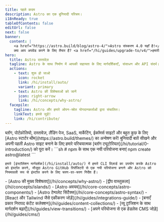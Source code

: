 ```yaml
---
title: पहले कदम
description: Astro का एक बुनियादी परिचय।
i18nReady: true
tableOfContents: false
editUrl: false
next: false
banner:
  content: |
    <a href="https://astro.build/blog/astro-4/">Astro संस्करण 4.0 यहाँ है!</a>
    क्या आप अपग्रेड करने के लिए तैयार हैं? <a href="/hi/guides/upgrade-to/v4/">हमारी अपग्रेड मार्गदर्शिका पढ़ें</a>.
hero:
  title: Astro दस्तावेज़
  tagline: Astro के साथ निर्माण में आपकी सहायता के लिए मार्गदर्शिकाएँ, संसाधन और API संदर्भ।
  actions:
    - text: शुरू हो जाओ
      icon: rocket
      link: /hi/install/auto/
      variant: primary
    - text: Astro की विशेषताओं को जानें
      icon: right-arrow
      link: /hi/concepts/why-astro/
  facepile:
    tagline: Astro और हमारे ओपन-स्रोत योगदानकर्ताओं द्वारा संचालित।
    linkText: हमसे जुड़ें!
    link: /hi/contribute/
---
```



<CardGrid>
  <Card title="आप Astro के साथ क्या बनाएंगे?" icon="laptop">
    ब्लॉग, पोर्टफ़ोलियो, दस्तावेज़, लैंडिंग पेज, SaaS, मार्केटिंग, ईकॉमर्स साइटों और बहुत कुछ के लिए [Astro स्टार्टर थीम](https://astro.build/themes/) का अन्वेषण करें!
  </Card>

  <Card title="एक निर्देशित भ्रमण करें" icon="star">
    बुनियादी बातें सीखने और अपनी पहली Astro साइट बनाने के लिए हमारे परिचयात्मक [ब्लॉग ट्यूटोरियल](/hi/tutorial/0-introduction/) को पूरा करें।
  </Card>

  <SplitCard title="एक नयी परियोजना शुरू करें" icon="rocket">
    ```sh
    # npm के साथ एक नयी परियोजना बनाएं
    npm create astro@latest
    ```

    हमारे [इंस्टॉलेशन मार्गदर्शक](/hi/install/auto/) में हमारे CLI विज़ार्ड का उपयोग करके Astro को इंस्टॉल करने, मौजूदा Astro GitHub रिपॉजिटरी से एक नयी परियोजना बनाने और Astro को नियमावली रूप से इंस्टॉल करने के लिए चरण-दर-चरण निर्देश हैं।
  </SplitCard>

  <ListCard title="सीखे " icon="open-book">
    - [Astro की मुख्य विशेषताएं](/hi/concepts/why-astro/)
    - [द्वीप वास्तुकला](/hi/concepts/islands/)
    - [Astro अवयव](/hi/core-concepts/astro-components/)
    - [Astro टेम्पलेट सिंटैक्स](/hi/core-concepts/astro-syntax/)
  </ListCard>

  <ListCard title="विस्तार" icon="puzzle">
    - [React और Tailwind जैसे एकीकरण जोड़ें](/hi/guides/integrations-guide/)
    - [बनाएँ प्रकार निरापद कंटेंट कलेक्शन](/hi/guides/content-collections/)
    - [व्यू ट्रांजिशन के साथ मार्गदर्शन बढ़ाएँ](/hi/guides/view-transitions/)
    - [अपने परियोजना से एक हेडलेस CMS जोड़े](/hi/guides/cms/)
  </ListCard>
</CardGrid>

<Discord title="क्या आपके पास कोई प्रश्न है या आप इसमें शामिल होना चाहते हैं?" cta="हमारे Discord में शामिल हों"/>